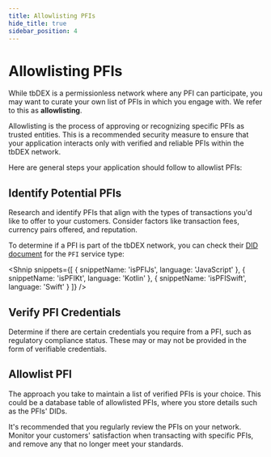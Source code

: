 ```yaml
---
title: Allowlisting PFIs
hide_title: true
sidebar_position: 4
---
```


<LanguageSwitcher languages="JavaScript, Kotlin, Swift" />

# Allowlisting PFIs

While tbDEX is a permissionless network where any PFI can participate, you may want to curate your own list of PFIs in which you engage with. We refer to this as **allowlisting**.

Allowlisting is the process of approving or recognizing specific PFIs as trusted entities. 
This is a recommended security measure to ensure that your application interacts only with verified and reliable PFIs within the tbDEX network.


Here are general steps your application should follow to allowlist PFIs:

## Identify Potential PFIs
Research and identify PFIs that align with the types of transactions you'd like to offer to your customers.
Consider factors like transaction fees, currency pairs offered, and reputation.

To determine if a PFI is part of the tbDEX network, you can check their [DID document](/docs/web5/decentralized-identifiers/did_documents) for the `PFI` service type:

<Shnip
  snippets={[
    { snippetName: 'isPFIJs', language: 'JavaScript' },
    { snippetName: 'isPFIKt', language: 'Kotlin' },
    { snippetName: 'isPFISwift', language: 'Swift' }
  ]}
/>


## Verify PFI Credentials
Determine if there are certain credentials you require from a PFI, such as regulatory compliance status. 
These may or may not be provided in the form of verifiable credentials.

## Allowlist PFI
The approach you take to maintain a list of verified PFIs is your choice. 
This could be a database table of allowlisted PFIs, where you store details such as the PFIs' DIDs.

It's recommended that you regularly review the PFIs on your network.
Monitor your customers' satisfaction when transacting with specific PFIs, and remove any that no longer meet your standards.